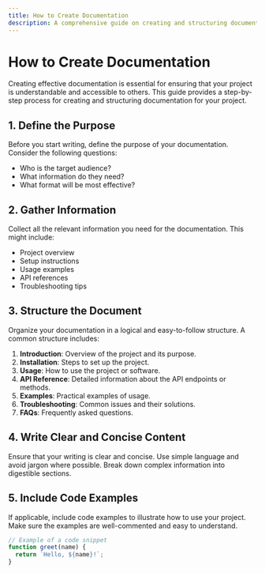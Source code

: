 ```yaml
---
title: How to Create Documentation
description: A comprehensive guide on creating and structuring documentation for your project.
---
```


# How to Create Documentation

Creating effective documentation is essential for ensuring that your project is understandable and accessible to others. This guide provides a step-by-step process for creating and structuring documentation for your project.

## 1. Define the Purpose

Before you start writing, define the purpose of your documentation. Consider the following questions:
- Who is the target audience?
- What information do they need?
- What format will be most effective?

## 2. Gather Information

Collect all the relevant information you need for the documentation. This might include:
- Project overview
- Setup instructions
- Usage examples
- API references
- Troubleshooting tips

## 3. Structure the Document

Organize your documentation in a logical and easy-to-follow structure. A common structure includes:
1. **Introduction**: Overview of the project and its purpose.
2. **Installation**: Steps to set up the project.
3. **Usage**: How to use the project or software.
4. **API Reference**: Detailed information about the API endpoints or methods.
5. **Examples**: Practical examples of usage.
6. **Troubleshooting**: Common issues and their solutions.
7. **FAQs**: Frequently asked questions.

## 4. Write Clear and Concise Content

Ensure that your writing is clear and concise. Use simple language and avoid jargon where possible. Break down complex information into digestible sections.

## 5. Include Code Examples

If applicable, include code examples to illustrate how to use your project. Make sure the examples are well-commented and easy to understand.

```javascript
// Example of a code snippet
function greet(name) {
  return `Hello, ${name}!`;
}
